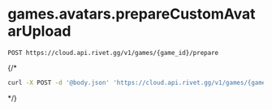 # games.avatars.prepareCustomAvatarUpload
```
POST https://cloud.api.rivet.gg/v1/games/{game_id}/prepare
```


{/*<RequestExample>
```bash curl
curl -X POST -d '@body.json' 'https://cloud.api.rivet.gg/v1/games/{game_id}/prepare'
```
</RequestExample>*/}
